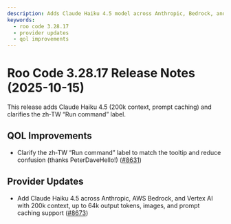 ```yaml
---
description: Adds Claude Haiku 4.5 model across Anthropic, Bedrock, and Vertex with 200k context and prompt caching, plus a zh‑TW UI label fix.
keywords:
  - roo code 3.28.17
  - provider updates
  - qol improvements
---
```


# Roo Code 3.28.17 Release Notes (2025-10-15)

This release adds Claude Haiku 4.5 (200k context, prompt caching) and clarifies the zh‑TW “Run command” label.


## QOL Improvements

* Clarify the zh‑TW “Run command” label to match the tooltip and reduce confusion (thanks PeterDaveHello!) ([#8631](https://github.com/RooCodeInc/Roo-Code/pull/8631))

## Provider Updates

* Add Claude Haiku 4.5 across Anthropic, AWS Bedrock, and Vertex AI with 200k context, up to 64k output tokens, images, and prompt caching support ([#8673](https://github.com/RooCodeInc/Roo-Code/pull/8673))